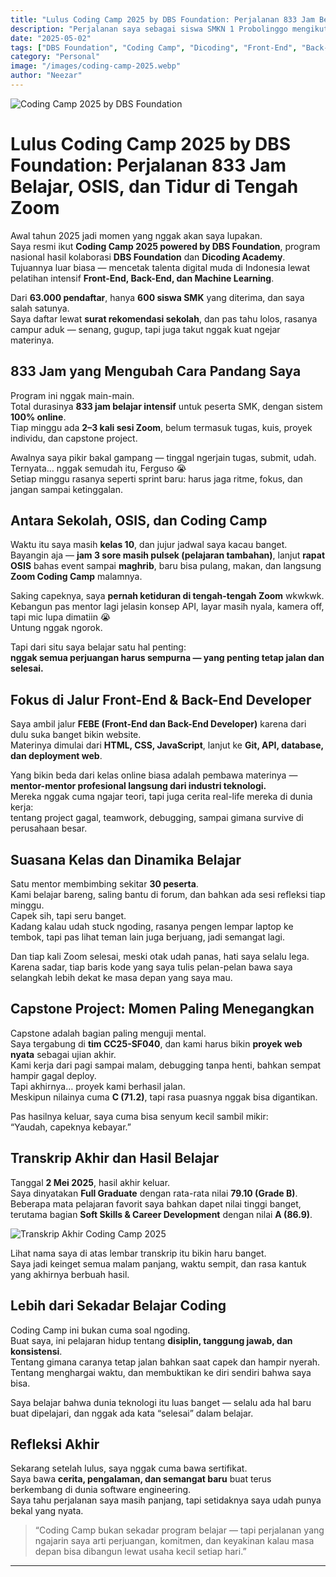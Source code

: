```yaml
---
title: "Lulus Coding Camp 2025 by DBS Foundation: Perjalanan 833 Jam Belajar"
description: "Perjalanan saya sebagai siswa SMKN 1 Probolinggo mengikuti Coding Camp 2025 by DBS Foundation — 833 jam penuh tantangan, rapat OSIS, coding sampai malam, dan perjuangan yang akhirnya membuahkan hasil."
date: "2025-05-02"
tags: ["DBS Foundation", "Coding Camp", "Dicoding", "Front-End", "Back-End", "Web Development", "SMK"]
category: "Personal"
image: "/images/coding-camp-2025.webp"
author: "Neezar"
---
```



<Image
  src="/images/coding-camp-2025.webp"
  alt="Coding Camp 2025 by DBS Foundation"
  width={1200}
  height={700}
/>

# Lulus Coding Camp 2025 by DBS Foundation: Perjalanan 833 Jam Belajar, OSIS, dan Tidur di Tengah Zoom

Awal tahun 2025 jadi momen yang nggak akan saya lupakan.  
Saya resmi ikut **Coding Camp 2025 powered by DBS Foundation**, program nasional hasil kolaborasi **DBS Foundation** dan **Dicoding Academy**.  
Tujuannya luar biasa — mencetak talenta digital muda di Indonesia lewat pelatihan intensif **Front-End, Back-End, dan Machine Learning**.

Dari **63.000 pendaftar**, hanya **600 siswa SMK** yang diterima, dan saya salah satunya.  
Saya daftar lewat **surat rekomendasi sekolah**, dan pas tahu lolos, rasanya campur aduk — senang, gugup, tapi juga takut nggak kuat ngejar materinya.

## 833 Jam yang Mengubah Cara Pandang Saya

Program ini nggak main-main.  
Total durasinya **833 jam belajar intensif** untuk peserta SMK, dengan sistem **100% online**.  
Tiap minggu ada **2–3 kali sesi Zoom**, belum termasuk tugas, kuis, proyek individu, dan capstone project.

Awalnya saya pikir bakal gampang — tinggal ngerjain tugas, submit, udah.  
Ternyata… nggak semudah itu, Ferguso 😭  
Setiap minggu rasanya seperti sprint baru: harus jaga ritme, fokus, dan jangan sampai ketinggalan.

## Antara Sekolah, OSIS, dan Coding Camp

Waktu itu saya masih **kelas 10**, dan jujur jadwal saya kacau banget.  
Bayangin aja — **jam 3 sore masih pulsek (pelajaran tambahan)**, lanjut **rapat OSIS** bahas event sampai **maghrib**, baru bisa pulang, makan, dan langsung **Zoom Coding Camp** malamnya.

Saking capeknya, saya **pernah ketiduran di tengah-tengah Zoom** wkwkwk.  
Kebangun pas mentor lagi jelasin konsep API, layar masih nyala, kamera off, tapi mic lupa dimatiin 😭  
Untung nggak ngorok.

Tapi dari situ saya belajar satu hal penting:  
**nggak semua perjuangan harus sempurna — yang penting tetap jalan dan selesai.**

## Fokus di Jalur Front-End & Back-End Developer

Saya ambil jalur **FEBE (Front-End dan Back-End Developer)** karena dari dulu suka banget bikin website.  
Materinya dimulai dari **HTML, CSS, JavaScript**, lanjut ke **Git, API, database, dan deployment web**.

Yang bikin beda dari kelas online biasa adalah pembawa materinya —  
**mentor-mentor profesional langsung dari industri teknologi.**  
Mereka nggak cuma ngajar teori, tapi juga cerita real-life mereka di dunia kerja:  
tentang project gagal, teamwork, debugging, sampai gimana survive di perusahaan besar.

## Suasana Kelas dan Dinamika Belajar

Satu mentor membimbing sekitar **30 peserta**.  
Kami belajar bareng, saling bantu di forum, dan bahkan ada sesi refleksi tiap minggu.  
Capek sih, tapi seru banget.  
Kadang kalau udah stuck ngoding, rasanya pengen lempar laptop ke tembok, tapi pas lihat teman lain juga berjuang, jadi semangat lagi.

Dan tiap kali Zoom selesai, meski otak udah panas, hati saya selalu lega.  
Karena sadar, tiap baris kode yang saya tulis pelan-pelan bawa saya selangkah lebih dekat ke masa depan yang saya mau.

## Capstone Project: Momen Paling Menegangkan

Capstone adalah bagian paling menguji mental.  
Saya tergabung di **tim CC25-SF040**, dan kami harus bikin **proyek web nyata** sebagai ujian akhir.  
Kami kerja dari pagi sampai malam, debugging tanpa henti, bahkan sempat hampir gagal deploy.  
Tapi akhirnya… proyek kami berhasil jalan.  
Meskipun nilainya cuma **C (71.2)**, tapi rasa puasnya nggak bisa digantikan.

Pas hasilnya keluar, saya cuma bisa senyum kecil sambil mikir:  
“Yaudah, capeknya kebayar.”

## Transkrip Akhir dan Hasil Belajar

Tanggal **2 Mei 2025**, hasil akhir keluar.  
Saya dinyatakan **Full Graduate** dengan rata-rata nilai **79.10 (Grade B)**.  
Beberapa mata pelajaran favorit saya bahkan dapet nilai tinggi banget, terutama bagian **Soft Skills & Career Development** dengan nilai **A (86.9)**.

<Image
  src="/blog/coding-camp-transcript.png"
  alt="Transkrip Akhir Coding Camp 2025"
  width={900}
  height={550}
/>

Lihat nama saya di atas lembar transkrip itu bikin haru banget.  
Saya jadi keinget semua malam panjang, waktu sempit, dan rasa kantuk yang akhirnya berbuah hasil.

## Lebih dari Sekadar Belajar Coding

Coding Camp ini bukan cuma soal ngoding.  
Buat saya, ini pelajaran hidup tentang **disiplin, tanggung jawab, dan konsistensi**.  
Tentang gimana caranya tetap jalan bahkan saat capek dan hampir nyerah.  
Tentang menghargai waktu, dan membuktikan ke diri sendiri bahwa saya bisa.

Saya belajar bahwa dunia teknologi itu luas banget — selalu ada hal baru buat dipelajari, dan nggak ada kata “selesai” dalam belajar.

## Refleksi Akhir

Sekarang setelah lulus, saya nggak cuma bawa sertifikat.  
Saya bawa **cerita, pengalaman, dan semangat baru** buat terus berkembang di dunia software engineering.  
Saya tahu perjalanan saya masih panjang, tapi setidaknya saya udah punya bekal yang nyata.

> “Coding Camp bukan sekadar program belajar — tapi perjalanan yang ngajarin saya arti perjuangan, komitmen, dan keyakinan kalau masa depan bisa dibangun lewat usaha kecil setiap hari.”

---

